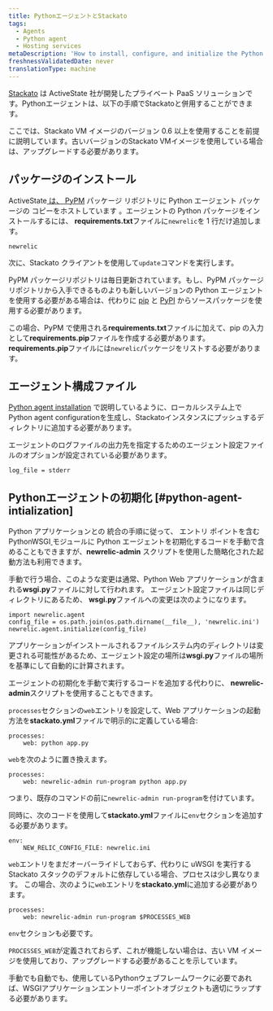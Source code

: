 ```yaml
---
title: PythonエージェントとStackato
tags:
  - Agents
  - Python agent
  - Hosting services
metaDescription: 'How to install, configure, and initialize the Python agent with ActiveState''s Stackato solution.'
freshnessValidatedDate: never
translationType: machine
---
```


[Stackato](http://www.activestate.com/cloud) は ActiveState 社が開発したプライベート PaaS ソリューションです。Pythonエージェントは、以下の手順でStackatoと併用することができます。

ここでは、Stackato VM イメージのバージョン 0.6 以上を使用することを前提に説明しています。古いバージョンのStackato VMイメージを使用している場合は、アップグレードする必要があります。

## パッケージのインストール

ActiveState[ は、](http://code.activestate.com/pypm/newrelic/)[ PyPM](http://code.activestate.com/pypm) パッケージ リポジトリに Python エージェント パッケージの コピーをホストしています 。エージェントの Python パッケージをインストールするには、 <DNT>**requirements.txt**</DNT>ファイルに`newrelic`を 1 行だけ追加します。

```
newrelic
```

次に、Stackato クライアントを使用して`update`コマンドを実行します。

PyPM パッケージリポジトリは毎日更新されています。もし、PyPM パッケージリポジトリから入手できるものよりも新しいバージョンの Python エージェントを使用する必要がある場合は、代わりに [pip](http://www.pip-installer.org/en/latest/) と [PyPI](http://pypi.python.org) からソースパッケージを使用する必要があります。

この場合、PyPM で使用される<DNT>**requirements.txt**</DNT>ファイルに加えて、pip の入力として<DNT>**requirements.pip**</DNT>ファイルを作成する必要があります。 <DNT>**requirements.pip**</DNT>ファイルには`newrelic`パッケージをリストする必要があります。

## エージェント構成ファイル

[Python agent installation](/docs/agents/python-agent/installation-and-configuration/python-agent-installation) で説明しているように、ローカルシステム上でPython agent configurationを生成し、Stackatoインスタンスにプッシュするディレクトリに追加する必要があります。

エージェントのログファイルの出力先を指定するためのエージェント設定ファイルのオプションが設定されている必要があります。

```
log_file = stderr
```

## Pythonエージェントの初期化 [#python-agent-intialization]

Python アプリケーションとの 統合の手順に従って、 エントリ ポイントを含む PythonWSGI[ ](/docs/agents/python-agent/installation-and-configuration/python-agent-integration)モジュールに Python エージェントを初期化するコードを手動で含めることもできますが、<DNT>**newrelic-admin**</DNT> スクリプトを使用した簡略化された起動方法も利用できます。

手動で行う場合、このような変更は通常、Python Web アプリケーションが含まれる<DNT>**wsgi.py**</DNT>ファイルに対して行われます。 エージェント設定ファイルは同じディレクトリにあるため、 <DNT>**wsgi.py**</DNT>ファイルへの変更は次のようになります。

```
import newrelic.agent
config_file = os.path.join(os.path.dirname(__file__), 'newrelic.ini')
newrelic.agent.initialize(config_file)
```

アプリケーションがインストールされるファイルシステム内のディレクトリは変更される可能性があるため、エージェント設定の場所は<DNT>**wsgi.py**</DNT>ファイルの場所を基準にして自動的に計算されます。

エージェントの初期化を手動で実行するコードを追加する代わりに、 <DNT>**newrelic-admin**</DNT>スクリプトを使用することもできます。

`processes`セクションの`web`エントリを設定して、Web アプリケーションの起動方法を<DNT>**stackato.yml**</DNT>ファイルで明示的に定義している場合:

```
processes:
    web: python app.py
```

`web`を次のように置き換えます。

```
processes:
    web: newrelic-admin run-program python app.py
```

つまり、既存のコマンドの前に`newrelic-admin run-program`を付けています。

同時に、次のコードを使用して<DNT>**stackato.yml**</DNT>ファイルに`env`セクションを追加する必要があります。

```
env:
    NEW_RELIC_CONFIG_FILE: newrelic.ini
```

`web`エントリをまだオーバーライドしておらず、代わりに uWSGI を実行する Stackato スタックのデフォルトに依存している場合、プロセスは少し異なります。 この場合、次のように`web`エントリを<DNT>**stackato.yml**</DNT>に追加する必要があります。

```
processes:
    web: newrelic-admin run-program $PROCESSES_WEB
```

`env`セクションも必要です。

`PROCESSES_WEB`が定義されておらず、これが機能しない場合は、古い VM イメージを使用しており、アップグレードする必要があることを示しています。

手動でも自動でも、使用しているPythonウェブフレームワークに必要であれば、WSGIアプリケーションエントリーポイントオブジェクトも適切にラップする必要があります。
